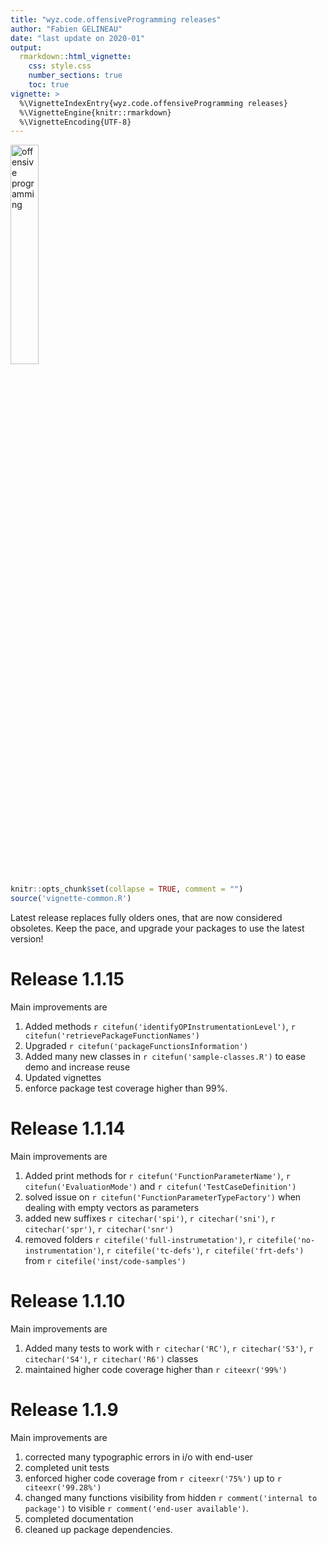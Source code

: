 ```yaml
---
title: "wyz.code.offensiveProgramming releases"
author: "Fabien GELINEAU"
date: "last update on 2020-01"
output: 
  rmarkdown::html_vignette:
    css: style.css
    number_sections: true
    toc: true
vignette: >
  %\VignetteIndexEntry{wyz.code.offensiveProgramming releases}
  %\VignetteEngine{knitr::rmarkdown}
  %\VignetteEncoding{UTF-8}
---
```


<img src='images/op-hex.png' alt='offensive programming' style='width:30%'/>

```r
knitr::opts_chunk$set(collapse = TRUE, comment = "")
source('vignette-common.R')
```

Latest release replaces fully olders ones, that are now considered obsoletes. Keep the pace, and  upgrade your packages to use the latest version!

# Release 1.1.15

Main improvements are 

1. Added methods `r citefun('identifyOPInstrumentationLevel')`, `r citefun('retrievePackageFunctionNames')` 
1. Upgraded `r citefun('packageFunctionsInformation')`
1. Added many new classes in `r citefun('sample-classes.R')` to ease demo and increase reuse
1. Updated vignettes
1. enforce package test coverage higher than 99%. 

# Release 1.1.14

Main improvements are 

1. Added print methods for `r citefun('FunctionParameterName')`, `r citefun('EvaluationMode')` and `r citefun('TestCaseDefinition')`
2. solved issue on `r citefun('FunctionParameterTypeFactory')` when dealing with empty vectors as parameters
3. added new suffixes `r citechar('spi')`, `r citechar('sni')`, `r citechar('spr')`, `r citechar('snr')`
4. removed folders `r citefile('full-instrumetation')`, `r citefile('no-instrumentation')`, `r citefile('tc-defs')`, `r citefile('frt-defs')` from `r citefile('inst/code-samples')`

# Release 1.1.10

Main improvements are 

1. Added many tests to work with `r citechar('RC')`, `r citechar('S3')`, `r citechar('S4')`, `r citechar('R6')` classes
2. maintained higher code coverage higher than `r citeexr('99%')`

# Release 1.1.9

Main improvements are 

1. corrected many typographic errors in i/o with end-user
2. completed unit tests
3. enforced higher code coverage from `r citeexr('75%')` up to `r citeexr('99.28%')`
4. changed many functions visibility from hidden `r comment('internal to package')` to visible `r comment('end-user available')`.
5. completed documentation
6. cleaned up package dependencies. 



